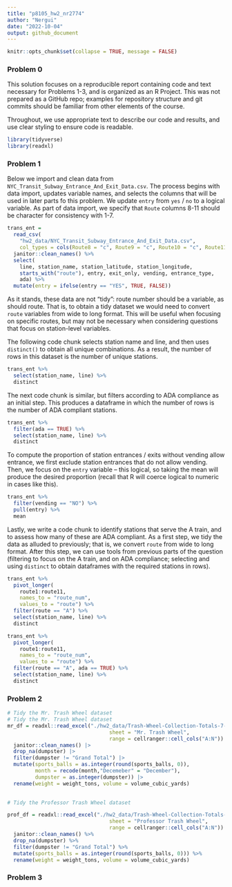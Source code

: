 ```yaml
---
title: "p8105_hw2_nr2774"
author: "Nergui"
date: "2022-10-04"
output: github_document
---
```



```r
knitr::opts_chunk$set(collapse = TRUE, message = FALSE)
```

### Problem 0

This solution focuses on a reproducible report containing code and text necessary for Problems 1-3, and is organized as an R Project. This was not prepared as a GitHub repo; examples for repository structure and git commits should be familiar from other elements of the course.

Throughout, we use appropriate text to describe our code and results, and use clear styling to ensure code is readable. 

```r
library(tidyverse)
library(readxl)
```


### Problem 1

Below we import and clean data from `NYC_Transit_Subway_Entrance_And_Exit_Data.csv`. The process begins with data import, updates variable names, and selects the columns that will be used in later parts fo this problem. We update `entry` from `yes` / `no` to a logical variable. As part of data import, we specify that `Route` columns 8-11 should be character for consistency with 1-7.

```r
trans_ent = 
  read_csv(
    "hw2_data/NYC_Transit_Subway_Entrance_And_Exit_Data.csv",
    col_types = cols(Route8 = "c", Route9 = "c", Route10 = "c", Route11 = "c")) %>% 
  janitor::clean_names() %>% 
  select(
    line, station_name, station_latitude, station_longitude, 
    starts_with("route"), entry, exit_only, vending, entrance_type, 
    ada) %>% 
  mutate(entry = ifelse(entry == "YES", TRUE, FALSE))
```

As it stands, these data are not "tidy": route number should be a variable, as should route. That is, to obtain a tidy dataset we would need to convert `route` variables from wide to long format. This will be useful when focusing on specific routes, but may not be necessary when considering questions that focus on station-level variables. 

The following code chunk selects station name and line, and then uses `distinct()` to obtain all unique combinations. As a result, the number of rows in this dataset is the number of unique stations.

```r
trans_ent %>% 
  select(station_name, line) %>% 
  distinct
```

The next code chunk is similar, but filters according to ADA compliance as an initial step. This produces a dataframe in which the number of rows is the number of ADA compliant stations. 

```r
trans_ent %>% 
  filter(ada == TRUE) %>% 
  select(station_name, line) %>% 
  distinct
```

To compute the proportion of station entrances / exits without vending allow entrance, we first exclude station entrances that do not allow vending. Then, we focus on the `entry` variable -- this logical, so taking the mean will produce the desired proportion (recall that R will coerce logical to numeric in cases like this).

```r
trans_ent %>% 
  filter(vending == "NO") %>% 
  pull(entry) %>% 
  mean
```

Lastly, we write a code chunk to identify stations that serve the A train, and to assess how many of these are ADA compliant. As a first step, we tidy the data as alluded to previously; that is, we convert `route` from wide to long format. After this step, we can use tools from previous parts of the question (filtering to focus on the A train, and on ADA compliance; selecting and using `distinct` to obtain dataframes with the required stations in rows).

```r
trans_ent %>% 
  pivot_longer(
    route1:route11,
    names_to = "route_num",
    values_to = "route") %>% 
  filter(route == "A") %>% 
  select(station_name, line) %>% 
  distinct

trans_ent %>% 
  pivot_longer(
    route1:route11,
    names_to = "route_num",
    values_to = "route") %>% 
  filter(route == "A", ada == TRUE) %>% 
  select(station_name, line) %>% 
  distinct
```



### Problem 2
```r
# Tidy the Mr. Trash Wheel dataset
# Tidy the Mr. Trash Wheel dataset
mr_df = readxl::read_excel("./hw2_data/Trash-Wheel-Collection-Totals-7-2020-2.xlsx", 
                                 sheet = "Mr. Trash Wheel",
                                 range = cellranger::cell_cols("A:N")) |>  
  janitor::clean_names() |> 
  drop_na(dumpster) |>  
  filter(dumpster != "Grand Total") |> 
  mutate(sports_balls = as.integer(round(sports_balls, 0)),
         month = recode(month,"Decemeber" = "December"),
         dumpster = as.integer(dumpster)) |>  
  rename(weight = weight_tons, volume = volume_cubic_yards)
  
```



```r
# Tidy the Professor Trash Wheel dataset

prof_df = readxl::read_excel("./hw2_data/Trash-Wheel-Collection-Totals-7-2020-2.xlsx", 
                                 sheet = "Professor Trash Wheel",
                                 range = cellranger::cell_cols("A:N")) %>% 
  janitor::clean_names() %>%
  drop_na(dumpster) %>% 
  filter(dumpster != "Grand Total") %>%
  mutate(sports_balls = as.integer(round(sports_balls, 0))) %>% 
  rename(weight = weight_tons, volume = volume_cubic_yards)
```




### Problem 3



